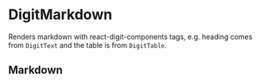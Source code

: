 
<Meta
    title="Others/DigitMarkdown"
    component={DigitMarkdown}
/>

# DigitMarkdown

Renders markdown with react-digit-components tags, e.g. heading comes from `DigitText` and the table is from `DigitTable`.

## Markdown

<Preview>
    <Story name="Size 20 loading">
        <DigitMarkdown markdownSource="Hello, **this** is *markdown*." />
    </Story>
</Preview>

<Props of={DigitMarkdown} />
